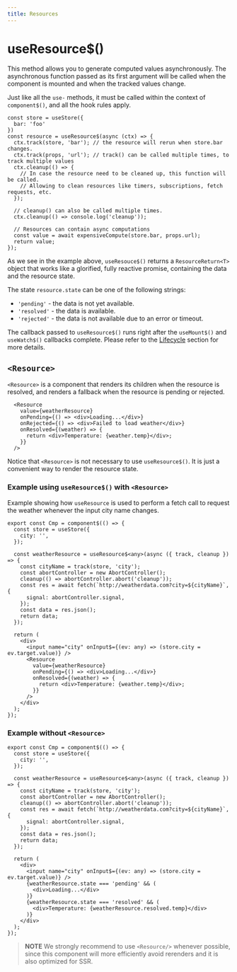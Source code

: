 ```yaml
---
title: Resources
---
```


# useResource$()

This method allows you to generate computed values asynchronously. The asynchronous function passed as its first argument will be called when the component is mounted and when the tracked values change.

Just like all the `use-` methods, it must be called within the context of `component$()`, and all the hook rules apply.


```tsx
const store = useStore({
  bar: 'foo'
})
const resource = useResource$(async (ctx) => {
  ctx.track(store, 'bar'); // the resource will rerun when store.bar changes.
  ctx.track(props, 'url'); // track() can be called multiple times, to track multiple values
  ctx.cleanup(() => {
    // In case the resource need to be cleaned up, this function will be called.
    // Allowing to clean resources like timers, subscriptions, fetch requests, etc.
  });

  // cleanup() can also be called multiple times.
  ctx.cleanup(() => console.log('cleanup'));

  // Resources can contain async computations
  const value = await expensiveCompute(store.bar, props.url);
  return value;
});
```

As we see in the example above, `useResouce$()` returns a `ResourceReturn<T>` object that works like a glorified, fully reactive promise, containing the data and the resource state.

The state `resource.state` can be one of the following strings:

- `'pending'` - the data is not yet available.
- `'resolved'` - the data is available.
- `'rejected'` - the data is not available due to an error or timeout.

The callback passed to `useResource$()` runs right after the `useMount$()` and `useWatch$()` callbacks complete. Please refer to the [Lifecycle](../lifecycle/index.mdx) section for more details.

## `<Resource>`

`<Resource>` is a component that renders its children when the resource is resolved, and renders a fallback when the resource is pending or rejected.

```tsx
  <Resource
    value={weatherResource}
    onPending={() => <div>Loading...</div>}
    onRejected={() => <div>Failed to load weather</div>}
    onResolved={(weather) => {
      return <div>Temperature: {weather.temp}</div>;
    }}
  />
```

Notice that `<Resource>` is not necessary to use `useResource$()`. It is just a convenient way to render the resource state.

### Example using `useResource$()` with `<Resource>`

Example showing how `useResource` is used to perform a fetch call to request the weather whenever the input city name changes.

```tsx
export const Cmp = component$(() => {
  const store = useStore({
    city: '',
  });

  const weatherResource = useResource$<any>(async ({ track, cleanup }) => {
    const cityName = track(store, 'city');
    const abortController = new AbortController();
    cleanup(() => abortController.abort('cleanup'));
    const res = await fetch(`http://weatherdata.com?city=${cityName}`, {
      signal: abortController.signal,
    });
    const data = res.json();
    return data;
  });

  return (
    <div>
      <input name="city" onInput$={(ev: any) => (store.city = ev.target.value)} />
      <Resource
        value={weatherResource}
        onPending={() => <div>Loading...</div>}
        onResolved={(weather) => {
          return <div>Temperature: {weather.temp}</div>;
        }}
      />
    </div>
  );
});
```


### Example without `<Resource>`

```tsx
export const Cmp = component$(() => {
  const store = useStore({
    city: '',
  });

  const weatherResource = useResource$<any>(async ({ track, cleanup }) => {
    const cityName = track(store, 'city');
    const abortController = new AbortController();
    cleanup(() => abortController.abort('cleanup'));
    const res = await fetch(`http://weatherdata.com?city=${cityName}`, {
      signal: abortController.signal,
    });
    const data = res.json();
    return data;
  });

  return (
    <div>
      <input name="city" onInput$={(ev: any) => (store.city = ev.target.value)} />
      {weatherResource.state === 'pending' && (
        <div>Loading...</div>
      )}
      {weatherResource.state === 'resolved' && (
        <div>Temperature: {weatherResource.resolved.temp}</div>
      )}
    </div>
  );
});
```

> **NOTE**
> We strongly recommend to use `<Resource/>` whenever possible, since this component will more efficiently avoid rerenders and it is also optimized for SSR.


